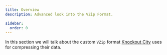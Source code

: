 ```yaml
---
title: Overview
description: Advanced look into the VZip Format.

sidebar:
  order: 0
---
```



<InternalsWarningAside />

In this section we will talk about the custom `VZip` format [Knockout City](https://www.knockoutcity.com/)
uses for compressing their data.
